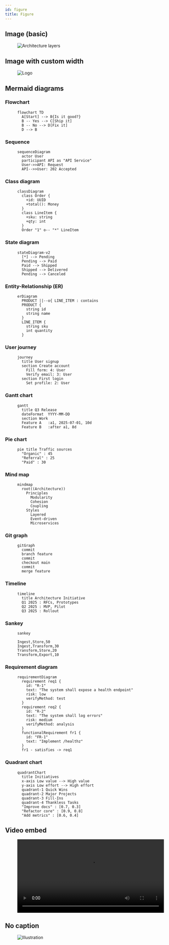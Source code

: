 ```yaml
---
id: figure
title: Figure
---
```



## Image (basic)

<Figure caption="Architecture layers">
  <img
    src="/img/foundation/software-architecture-foundation.svg"
    alt="Architecture layers"
  />
</Figure>

## Image with custom width

<Figure caption="Logo (scaled)">
  <img src="/img/logo.png" alt="Logo" style={{ maxWidth: 240 }} />
</Figure>

## Mermaid diagrams

### Flowchart

<Figure caption="Flowchart: simple decision">

```mermaid
flowchart TD
  A[Start] --> B{Is it good?}
  B -- Yes --> C[Ship it]
  B -- No --> D[Fix it]
  D --> B
```

</Figure>

### Sequence

<Figure caption="Service call sequence (simplified)">

```mermaid
sequenceDiagram
  actor User
  participant API as "API Service"
  User->>API: Request
  API-->>User: 202 Accepted
```

</Figure>

### Class diagram

<Figure caption="Domain model (fragment)">

```mermaid
classDiagram
  class Order {
    +id: UUID
    +total(): Money
  }
  class LineItem {
    +sku: string
    +qty: int
  }
  Order "1" o-- "*" LineItem
```

</Figure>

### State diagram

<Figure caption="Order lifecycle">

```mermaid
stateDiagram-v2
  [*] --> Pending
  Pending --> Paid
  Paid --> Shipped
  Shipped --> Delivered
  Pending --> Canceled
```

</Figure>

### Entity-Relationship (ER)

<Figure caption="Catalog ER model (snippet)">

```mermaid
erDiagram
  PRODUCT ||--o{ LINE_ITEM : contains
  PRODUCT {
    string id
    string name
  }
  LINE_ITEM {
    string sku
    int quantity
  }
```

</Figure>

### User journey

<Figure caption="Signup journey">

```mermaid
journey
  title User signup
  section Create account
    Fill form: 4: User
    Verify email: 3: User
  section First login
    Set profile: 2: User
```

</Figure>

### Gantt chart

<Figure caption="Release plan">

```mermaid
gantt
  title Q3 Release
  dateFormat  YYYY-MM-DD
  section Work
  Feature A   :a1, 2025-07-01, 10d
  Feature B   :after a1, 8d
```

</Figure>

### Pie chart

<Figure caption="Traffic by channel">

```mermaid
pie title Traffic sources
  "Organic" : 45
  "Referral" : 25
  "Paid" : 30
```

</Figure>

### Mind map

<Figure caption="Architecture themes">

```mermaid
mindmap
  root((Architecture))
    Principles
      Modularity
      Cohesion
      Coupling
    Styles
      Layered
      Event-driven
      Microservices
```

</Figure>

### Git graph

<Figure caption="Git strategy (simplified)">

```mermaid
gitGraph
  commit
  branch feature
  commit
  checkout main
  commit
  merge feature
```

</Figure>

### Timeline

<Figure caption="Milestones timeline">

```mermaid
timeline
  title Architecture Initiative
  Q1 2025 : RFCs, Prototypes
  Q2 2025 : MVP, Pilot
  Q3 2025 : Rollout
```

</Figure>

### Sankey

<Figure caption="Data flow (Sankey)">

```mermaid
sankey

Ingest,Store,50
Ingest,Transform,30
Transform,Store,20
Transform,Export,10
```

</Figure>

### Requirement diagram

<Figure caption="Requirements traceability (fragment)">

```mermaid
requirementDiagram
  requirement req1 {
    id: "R-1"
    text: "The system shall expose a health endpoint"
    risk: low
    verifyMethod: test
  }
  requirement req2 {
    id: "R-2"
    text: "The system shall log errors"
    risk: medium
    verifyMethod: analysis
  }
  functionalRequirement fr1 {
    id: "FR-1"
    text: "Implement /healthz"
  }
  fr1 - satisfies -> req1
```

</Figure>

### Quadrant chart

<Figure caption="Prioritization (quadrants)">

```mermaid
quadrantChart
  title Initiatives
  x-axis Low value --> High value
  y-axis Low effort --> High effort
  quadrant-1 Quick Wins
  quadrant-2 Major Projects
  quadrant-3 Fill-Ins
  quadrant-4 Thankless Tasks
  "Improve docs" : [0.7, 0.3]
  "Refactor core" : [0.9, 0.8]
  "Add metrics" : [0.6, 0.4]
```

</Figure>

## Video embed

<Figure caption="Demo walkthrough">
  <video src="/img/docusaurus-social-card.jpg" controls width="480" />
</Figure>

## No caption

<Figure>
  <img
    src="/img/undraw_docusaurus_tree.svg"
    alt="Illustration"
    style={{ maxWidth: 360 }}
  />
</Figure>
